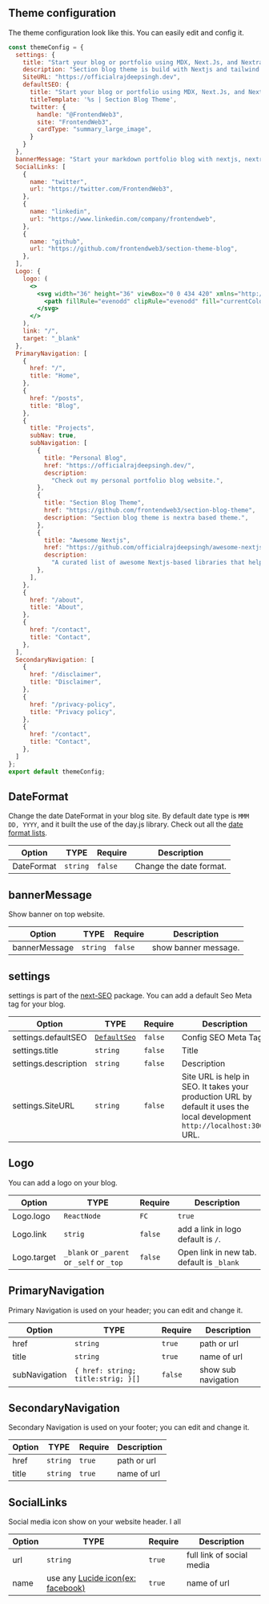 
## Theme configuration

The theme configuration look like this. You can easily edit and config it.

```jsx filename="theme.config.tsx"
const themeConfig = {
  settings: {
    title: "Start your blog or portfolio using MDX, Next.Js, and Nextra.",
    description: "Section blog theme is build with Nextjs and tailwind css.",
    SiteURL: "https://officialrajdeepsingh.dev",
    defaultSEO: {
      title: "Start your blog or portfolio using MDX, Next.Js, and Nextra.",
      titleTemplate: '%s | Section Blog Theme',
      twitter: {
        handle: "@FrontendWeb3",
        site: "FrontendWeb3",
        cardType: "summary_large_image",
      }
    }
  },
  bannerMessage: "Start your markdown portfolio blog with nextjs, nextra, tailwind CSS, and Shadcn UI using <a style='margin: 0px 4px;text-decoration:underline;' target='_blank' href='https://www.npmjs.com/package/section-blog-theme'>  the section blog theme. </a>",
  SocialLinks: [
    {
      name: "twitter",
      url: "https://twitter.com/FrontendWeb3",
    },
    {
      name: "linkedin",
      url: "https://www.linkedin.com/company/frontendweb",
    },
    {
      name: "github",
      url: "https://github.com/frontendweb3/section-theme-blog",
    },
  ],
  Logo: {
    logo: (
      <>
        <svg width="36" height="36" viewBox="0 0 434 420" xmlns="http://www.w3.org/2000/svg">
          <path fillRule="evenodd" clipRule="evenodd" fill="currentColor" d="M226.569 66.5458C222.348 59.1514 211.686 59.1514 207.464 66.5458L63.4636 318.753C59.2767 326.086 64.5719 335.207 73.0163 335.207H361.018C369.462 335.207 374.757 326.086 370.57 318.753L226.569 66.5458ZM217.017 270.333C235.355 270.333 250.221 256.557 250.221 239.563C250.221 222.57 235.355 208.793 217.017 208.793C198.679 208.793 183.813 222.57 183.813 239.563C183.813 256.557 198.679 270.333 217.017 270.333Z" />
        </svg>
      </>
    ),
    link: "/",
    target: "_blank"
  },
  PrimaryNavigation: [
    {
      href: "/",
      title: "Home",
    },
    {
      href: "/posts",
      title: "Blog",
    },
    {
      title: "Projects",
      subNav: true,
      subNavigation: [
        {
          title: "Personal Blog",
          href: "https://officialrajdeepsingh.dev/",
          description:
            "Check out my personal portfolio blog website.",
        },
        {
          title: "Section Blog Theme",
          href: "https://github.com/frontendweb3/section-blog-theme",
          description: "Section blog theme is nextra based theme.",
        },
        {
          title: "Awesome Nextjs",
          href: "https://github.com/officialrajdeepsingh/awesome-nextjs",
          description:
            "A curated list of awesome Nextjs-based libraries that help build small and large-scale applications with next.js.",
        },
      ],
    },
    {
      href: "/about",
      title: "About",
    },
    {
      href: "/contact",
      title: "Contact",
    },
  ],
  SecondaryNavigation: [
    {
      href: "/disclaimer",
      title: "Disclaimer",
    },
    {
      href: "/privacy-policy",
      title: "Privacy policy",
    },
    {
      href: "/contact",
      title: "Contact",
    },
  ]
};
export default themeConfig;

```

## DateFormat
Change the date DateFormat in your blog site. By default date type is `MMM DD, YYYY`, and it built the use of the day.js library. Check out all the [date format lists](https://day.js.org/docs/en/display/format).

 Option       | TYPE          | Require|  Description 
------------- | ------------- | ------- | -------------
DateFormat  | `string`  |  `false` | Change the date format.

## bannerMessage
Show banner on top website.

 Option       | TYPE          | Require|  Description 
------------- | ------------- | ------- | -------------
bannerMessage  | `string`  |  `false` | show banner message.


## settings
settings is part of the [next-SEO]((https://github.com/garmeeh/next-seo)) package. You can add a default Seo Meta tag for your blog.

Option       | TYPE          | Require |  Description 
------------- | ------------- | ------- | ------
settings.defaultSEO | [`DefaultSeo`](https://github.com/garmeeh/next-seo#default-seo-configuration)  | `false` | Config SEO Meta Tag
settings.title | `string`  | `false` | Title
settings.description | `string`  | `false` | Description
settings.SiteURL | `string`  | `false` | Site URL is help in SEO. It takes your production URL by default it uses the local development `http://localhost:3000` URL.


## Logo
You can add a logo on your blog.

Option       | TYPE          | Require |  Description
------------- | ------------- | ------ | -------------
Logo.logo  | `ReactNode` | `FC`  | `true` | Show a logo on website using image,svg or text.
Logo.link  | `strig`  | `false` | add a link in logo default is `/`.
Logo.target  | `_blank` or `_parent` or `_self` or `_top` | `false` | Open link in new tab. default is `_blank`


## PrimaryNavigation
Primary Navigation is used on your header; you can edit and change it. 


Option       | TYPE          | Require |  Description
------------- | ------------- | ------ | -------------
 href | `string`  | `true` | path or url 
 title | `string`   |  `true` | name of url
 subNavigation| `{ href: string; title:strig; }[]` | `false` | show sub navigation

## SecondaryNavigation
Secondary Navigation is used on your footer; you can edit and change it. 

Option       | TYPE          | Require |  Description
------------- | ------------- | ------ | -------------
 href | `string`  | `true` | path or url 
 title | `string`   |  `true` | name of url


## SocialLinks
Social media icon show on your website header. I all

Option       | TYPE          | Require |  Description
------------- | ------------- | ------ | -------------
 url | `string`  | `true` | full link of social media  
 name | use any [Lucide icon(ex: facebook)](https://lucide.dev/icons/)    |  `true` | name of url